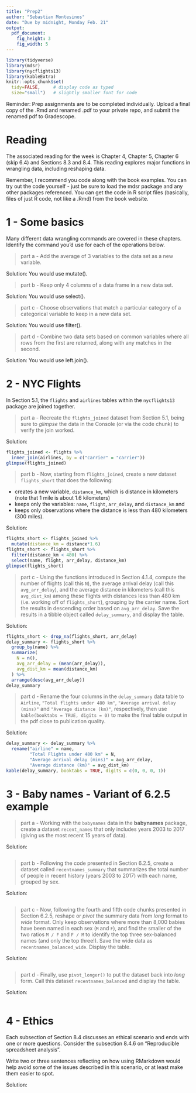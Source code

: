 ```yaml
---
title: "Prep2"
author: "Sebastian Montesinos"
date: "Due by midnight, Monday Feb. 21"
output: 
  pdf_document:
    fig_height: 3
    fig_width: 5
---
```


```r
library(tidyverse)
library(mdsr)
library(nycflights13)
library(kableExtra)
knitr::opts_chunk$set(
  tidy=FALSE,     # display code as typed
  size="small")   # slightly smaller font for code
```

Reminder: Prep assignments are to be completed individually. Upload a final copy of the .Rmd and renamed .pdf to your private repo, and submit the renamed pdf to Gradescope. 

# Reading

The associated reading for the week is Chapter 4, Chapter 5, Chapter 6 (skip 6.4) and Sections 8.3 and 8.4. This reading explores major functions in wrangling data, including reshaping data. 

Remember, I recommend you code along with the book examples. You can try out the code yourself - just be sure to load the mdsr package and any other packages referenced. You can get the code in R script files (basically, files of just R code, not like a .Rmd) from the book website. 


\newpage

# 1 - Some basics

<!-- PROBLEM 1 ---------------------------------------------------------------->

Many different data wrangling commands are covered in these chapters. Identify the command you'd use for each of the operations below. 

> part a - Add the average of 3 variables to the data set as a new variable.

Solution: You would use mutate().

> part b - Keep only 4 columns of a data frame in a new data set. 

Solution: You would use select().

> part c - Choose observations that match a particular category of a categorical variable to keep in a new data set. 

Solution: You would use filter().

> part d - Combine two data sets based on common variables where all rows from the first are returned, along with any matches in the second.

Solution: You would use left.join().


\newpage

<!-- PROBLEM 2 ---------------------------------------------------------------->


# 2 - NYC Flights

In Section 5.1, the `flights` and `airlines` tables within the `nycflights13` package are joined together.


> part a - Recreate the `flights_joined` dataset from Section 5.1, being sure to *glimpse* the data in the Console (or via the code chunk) to verify the join worked.

Solution:

```r
flights_joined <- flights %>% 
  inner_join(airlines, by = c("carrier" = "carrier"))
glimpse(flights_joined)
```


> part b - Now, starting from `flights_joined`, create a new dataset `flights_short` that does the following:

+ creates a new variable, `distance_km`, which is distance in kilometers (note that 1 mile is about 1.6 kilometers)
+ keeps only the variables: `name`, `flight`, `arr_delay`, and `distance_km` and
+ keeps only observations where the distance is less than 480 kilometers (300 miles).

<!--
Hint: see examples in Section 4.1 for subsetting datasets and creating new variables.  
-->

Solution:

```r
flights_short <- flights_joined %>%
  mutate(distance_km = distance*1.6) 
flights_short <- flights_short %>%
  filter(distance_km < 480) %>%
  select(name, flight, arr_delay, distance_km) 
glimpse(flights_short)
```


> part c - Using the functions introduced in Section 4.1.4, compute the number of flights (call this `N`), the average arrival delay (call this `avg_arr_delay`), and the average distance in kilometers (call this `avg_dist_km`) among these flights with distances less than 480 km (i.e. working off of `flights_short`), grouping by the carrier name. Sort the results in descending order based on `avg_arr_delay`. Save the results in a tibble object called `delay_summary`, and display the table.

<!--
Getting NAs for `avg_arr_delay`?  

You can drop all the cases that contain missing observations with the **tidyr** function `drop_na()` before grouping.
-->

Solution:

```r
flights_short <- drop_na(flights_short, arr_delay)
delay_summary <- flights_short %>%
  group_by(name) %>%
  summarize(
    N = n(),
    avg_arr_delay = (mean(arr_delay)),
    avg_dist_km = mean(distance_km)
  ) %>%
  arrange(desc(avg_arr_delay))
delay_summary
```


> part d - Rename the four columns in the `delay_summary` data table to `Airline`, `"Total flights under 480 km"`, `"Average arrival delay (mins)"` and `"Average distance (km)"`, respectively, then use `kable(booktabs = TRUE, digits = 0)` to make the final table output in the pdf close to publication quality.

<!--
Note: you can customize the number of digits by column by specifying a vector of digits, with any value for each non-numeric column. For example, see what happens when you specify the following for this example (or switch out for digits of your choosing to see how the output changes):

kable(booktabs = TRUE, digits = c(0, 0, 0, 1))
-->

Solution:

```r
delay_summary <- delay_summary %>%
  rename("airline" = name, 
         "Total Flights under 480 km" = N, 
         "Average arrival delay (mins)" = avg_arr_delay,
         "Average distance (km)" = avg_dist_km)
kable(delay_summary, booktabs = TRUE, digits = c(0, 0, 0, 1))
```



<!-- 
Knit and commit, and probably push. If you haven't committed (or pushed) by now, you should have! Remember this is recommended for at the end of every problem, if not more often. 
-->


\newpage

<!-- PROBLEM 3 ---------------------------------------------------------------->

# 3 - Baby names - Variant of 6.2.5 example

> part a - Working with the `babynames` data in the **babynames** package, create a dataset `recent_names` that only includes years 2003 to 2017 (giving us the most recent 15 years of data).

<!-- This time you need to load the package. Remember we put these in our first chunk in our .Rmds -->

Solution:

```r

```


> part b - Following the code presented in Section 6.2.5, create a dataset called `recentnames_summary` that summarizes the total number of people in recent history (years 2003 to 2017) with each name, grouped by sex. 

<!--
Hint: follow either code chunk at the start of Section 6.2.5, but don't filter on any particular names.

Take a look at the summarized dataset using `head()` or `View()` in the Console to verify your code works as expected.
--> 

Solution:

```r

```


> part c - Now, following the fourth and fifth code chunks presented in Section 6.2.5, reshape or *pivot* the summary data from *long* format to *wide* format. Only keep observations where more than 8,000 babies have been named in each sex (`M` and `F`), and find the smaller of the two ratios `M / F` and `F / M` to identify the top three sex-balanced names (and only the top three!).  Save the wide data as `recentnames_balanced_wide`. Display the table.

<!--
Note: these names will likely be different from the ones found in the text since we limited the dataset to years 2003-2017 and names with greater than 8,000 individuals.)
-->

Solution:

```r

```


> part d - Finally, use `pivot_longer()` to put the dataset back into *long* form. Call this dataset `recentnames_balanced` and display the table. 

<!--
Hint: see Section 6.2.3. 
-->

Solution:

```r

```


\newpage

<!-- PROBLEM 4 ---------------------------------------------------------------->

# 4 - Ethics

Each subsection of Section 8.4 discusses an ethical scenario and ends with one or more questions. Consider the subsection 8.4.6 on "Reproducible spreadsheet analysis". 

Write two or three sentences reflecting on how using RMarkdown would help avoid some of the issues described in this scenario, or at least make them easier to spot. 

Solution:




<!--
Knit, commit, and push, including the final renamed pdf, to your repo. Then, upload the .pdf to Gradescope before the deadline. 
-->
